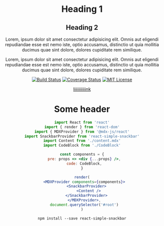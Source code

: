 
<Header />

# Heading 1

## Heading 2

Lorem, ipsum dolor sit amet consectetur adipisicing elit. Omnis aut eligendi repudiandae esse est nemo iste, optio accusamus, distinctio ut quia mollitia ducimus quae sint dolore, dolores cupiditate rem similique.

Lorem, ipsum dolor sit amet consectetur adipisicing elit. Omnis aut eligendi repudiandae esse est nemo iste, optio accusamus, distinctio ut quia mollitia ducimus quae sint dolore, dolores cupiditate rem similique.

[![Build Status](https://travis-ci.org/evandromacedo/react-simple-snackbar.svg?branch=master)](https://travis-ci.org/evandromacedo/react-simple-snackbar)
[![Coverage Status](https://coveralls.io/repos/github/evandromacedo/react-simple-snackbar/badge.svg?branch=master)](https://coveralls.io/github/evandromacedo/react-simple-snackbar?branch=master)
[![MIT License](https://img.shields.io/npm/l/@testing-library/react-hooks.svg)](https://github.com/evandromacedo/react-simple-snackbar/blob/master/LICENSE.md)

[liiiiiiiiiiink](#link)

<Teste />

<h1 id="link">Some header</h1>

```jsx
import React from 'react'
import { render } from 'react-dom'
import { MDXProvider } from '@mdx-js/react'
import SnackbarProvider from 'react-simple-snackbar'
import Content from './content.mdx'
import CodeBlock from './CodeBlock'

const components = {
  pre: props => <div {...props} />,
  code: CodeBlock,
}

render(
  <MDXProvider components={components}>
    <SnackbarProvider>
      <Content />
    </SnackbarProvider>
  </MDXProvider>,
  document.querySelector('#root')
)
```

```??? noLines
npm install --save react-simple-snackbar
```
